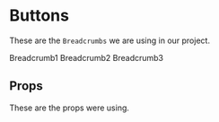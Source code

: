 
<Meta title="Components|BreadCrumb" component={BreadCrumb} />

# Buttons

These are the `Breadcrumbs` we are using in our project.

<Preview>
    <Story name="breadcrumbportal"><BreadcrumbPortal/></Story>
  <Story name="BreadCrumb1">
    <Breadcrumb onClick={action('click on link')} to="/one">Breadcrumb1</Breadcrumb>
  </Story>
  <Story name="BreadCrumb2">
    <Breadcrumb onClick={action('click on link')} to="/two">Breadcrumb2</Breadcrumb>
  </Story>
  <Story name="BreadCrumb3">
    <Breadcrumb onClick={action('click on link')} to="/two">Breadcrumb3</Breadcrumb>
  </Story>
</Preview>

## Props

These are the props were using.

<Props of={BreadCrumb} />
